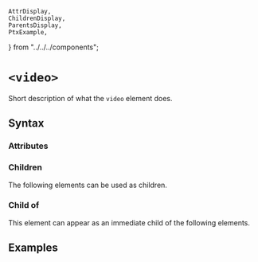     AttrDisplay,
    ChildrenDisplay,
    ParentsDisplay,
    PtxExample,
} from "../../../components";

# `<video>`

Short description of what the `video` element does.

## Syntax

### Attributes

<AttrDisplay name="video" />

### Children

The following elements can be used as children.

<ChildrenDisplay name="video" />

### Child of

This element can appear as an immediate child of the following elements.

<ParentsDisplay name="video" />

## Examples

    